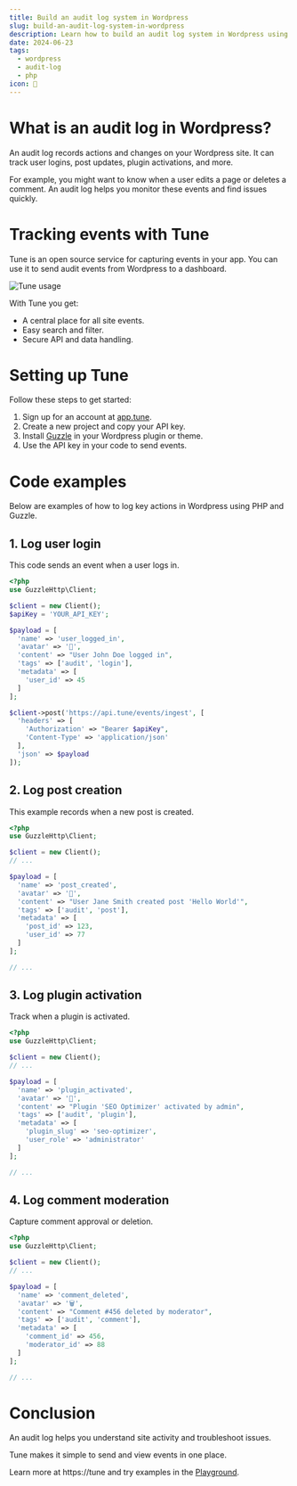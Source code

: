 ```yaml
---
title: Build an audit log system in Wordpress
slug: build-an-audit-log-system-in-wordpress
description: Learn how to build an audit log system in Wordpress using Tune to record user actions and site events efficiently.
date: 2024-06-23
tags:
  - wordpress
  - audit-log
  - php
icon: 📜
---
```


# What is an audit log in Wordpress?

An audit log records actions and changes on your Wordpress site. It can track user logins, post updates, plugin activations, and more.

For example, you might want to know when a user edits a page or deletes a comment. An audit log helps you monitor these events and find issues quickly.

# Tracking events with Tune

Tune is an open source service for capturing events in your app. You can use it to send audit events from Wordpress to a dashboard.

![Tune usage](https://tune/images/misc/ops-usage.jpg)

With Tune you get:
- A central place for all site events.
- Easy search and filter.
- Secure API and data handling.

# Setting up Tune

Follow these steps to get started:

1. Sign up for an account at [app.tune](https://app.tune).
2. Create a new project and copy your API key.
3. Install [Guzzle](https://github.com/guzzle/guzzle) in your Wordpress plugin or theme.
4. Use the API key in your code to send events.

# Code examples

Below are examples of how to log key actions in Wordpress using PHP and Guzzle.

## 1. Log user login

This code sends an event when a user logs in.

```php
<?php
use GuzzleHttp\Client;

$client = new Client();
$apiKey = 'YOUR_API_KEY';

$payload = [
  'name' => 'user_logged_in',
  'avatar' => '🔑',
  'content' => "User John Doe logged in",
  'tags' => ['audit', 'login'],
  'metadata' => [
    'user_id' => 45
  ]
];

$client->post('https://api.tune/events/ingest', [
  'headers' => [
    'Authorization' => "Bearer $apiKey",
    'Content-Type' => 'application/json'
  ],
  'json' => $payload
]);
```

## 2. Log post creation

This example records when a new post is created.

```php
<?php
use GuzzleHttp\Client;

$client = new Client();
// ...

$payload = [
  'name' => 'post_created',
  'avatar' => '📝',
  'content' => "User Jane Smith created post 'Hello World'",
  'tags' => ['audit', 'post'],
  'metadata' => [
    'post_id' => 123,
    'user_id' => 77
  ]
];

// ...
```

## 3. Log plugin activation

Track when a plugin is activated.

```php
<?php
use GuzzleHttp\Client;

$client = new Client();
// ...

$payload = [
  'name' => 'plugin_activated',
  'avatar' => '🔌',
  'content' => "Plugin 'SEO Optimizer' activated by admin",
  'tags' => ['audit', 'plugin'],
  'metadata' => [
    'plugin_slug' => 'seo-optimizer',
    'user_role' => 'administrator'
  ]
];

// ...
```

## 4. Log comment moderation

Capture comment approval or deletion.

```php
<?php
use GuzzleHttp\Client;

$client = new Client();
// ...

$payload = [
  'name' => 'comment_deleted',
  'avatar' => '🗑️',
  'content' => "Comment #456 deleted by moderator",
  'tags' => ['audit', 'comment'],
  'metadata' => [
    'comment_id' => 456,
    'moderator_id' => 88
  ]
];

// ...
```

# Conclusion

An audit log helps you understand site activity and troubleshoot issues.

Tune makes it simple to send and view events in one place.

Learn more at https://tune and try examples in the [Playground](https://tune/playground).
